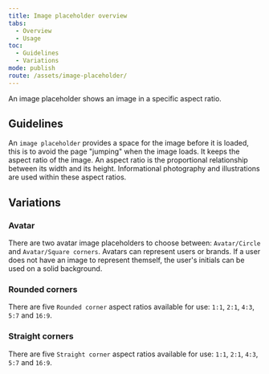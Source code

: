 ```yaml
---
title: Image placeholder overview
tabs:
  - Overview
  - Usage
toc:
  - Guidelines
  - Variations
mode: publish
route: /assets/image-placeholder/
---
```


An image placeholder shows an image in a specific aspect ratio.

<!--One to two sentences as an introduction to the component-->

## Guidelines

<!--List how to use it, sizes, widths, grid interactions, color allowances -->

An `image placeholder` provides a space for the image before it is loaded, this is to avoid the page "jumping" when the image loads. It keeps the aspect ratio of the image. An aspect ratio is the proportional relationship between its width and its height. Informational photography and illustrations are used within these aspect ratios.

## Variations

<!--One ### heading per frame in Figma, explaining each component in that frame. One 'content' section per variation if needed -->

### Avatar

There are two avatar image placeholders to choose between: `Avatar/Circle` and `Avatar/Square corners`. Avatars can represent users or brands. If a user does not have an image to represent themself, the user's initials can be used on a solid background.

<FigmaImage
  url="https://www.figma.com/file/BQjYMxdSdgRkdhKTDDU7L4KU/Assets?node-id=151%3A270"
  alt="Figma design for avatar placeholder"
/>

### Rounded corners

There are five `Rounded corner` aspect ratios available for use: `1:1`, `2:1`, `4:3`, `5:7` and `16:9`.

<FigmaImage
  url="https://www.figma.com/file/BQjYMxdSdgRkdhKTDDU7L4KU/Assets?node-id=151%3A176"
  alt="Figma design sketches of rounded corners"
/>

### Straight corners

There are five `Straight corner` aspect ratios available for use: `1:1`, `2:1`, `4:3`, `5:7` and `16:9`.

<FigmaImage
  url="https://www.figma.com/file/BQjYMxdSdgRkdhKTDDU7L4KU/Assets?node-id=151%3A260"
  alt="Figma design sketches for straight corners"
/>

